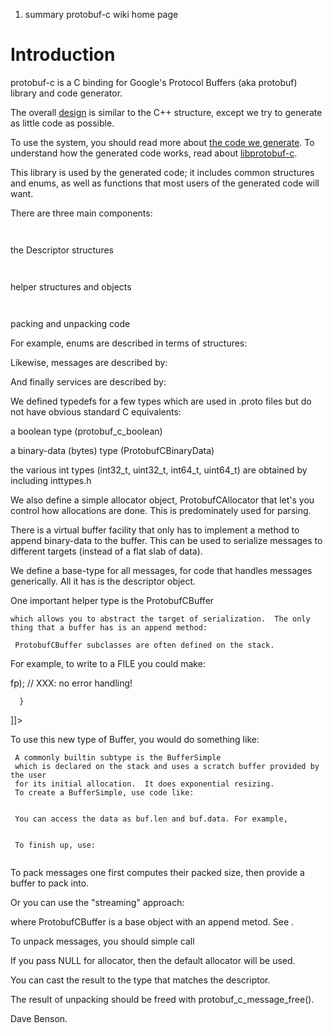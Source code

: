 ﻿#summary protobuf-c wiki home page

= Introduction =

protobuf-c is a C binding for Google's Protocol Buffers (aka protobuf) library and code generator.

The overall [[design]] is similar to the C++ structure,
except we try to generate as little code as possible.

To use the system, you should read more
about [[Generated Code|the code we generate]].
To understand how the generated code works,
read about [[libprotobuf-c]].
 <section>
  <title>The protobuf-c Library</title>

<para>This library is used by the generated code;
it includes common structures and enums,
as well as functions that most users of the generated code
will want.</para>

<para>
There are three main components:
 <orderedlist>
  <listitem><para>the Descriptor structures</para></listitem>
  <listitem><para>helper structures and objects</para></listitem>
  <listitem><para>packing and unpacking code</para></listitem>
 </orderedlist>
</para>

 </section>
 <section>
  <title>protobuf-c:  the Descriptor structures</title>

<para>For example, enums are described in terms of structures:

<programlisting><![CDATA[
    struct _ProtobufCEnumValue
    {
      const char *name;
      const char *c_name;
      int value;
    };

    struct _ProtobufCEnumDescriptor
    {
      const char *name;
      const char *short_name;
      const char *package_name;

      /* sorted by value */
      unsigned n_values;
      const ProtobufCEnumValue *values;

      /* sorted by name */
      unsigned n_value_names;
      const ProtobufCEnumValue *values_by_name;
    };
]]></programlisting></para>

<para>Likewise, messages are described by:

<programlisting><![CDATA[
      struct _ProtobufCFieldDescriptor
      {
        const char *name;
        int id;
        ProtobufCFieldLabel label;
        ProtobufCFieldType type;
        unsigned quantifier_offset;
        unsigned offset;
        void *descriptor;       /* for MESSAGE and ENUM types */
      };
      struct _ProtobufCMessageDescriptor
      {
        const char *name;
        const char *short_name;
        const char *package_name;

        /* sorted by field-id */
        unsigned n_fields;
        const ProtobufCFieldDescriptor *fields;
      };
]]></programlisting></para>

<para>
And finally services are described by:

<programlisting><![CDATA[
      struct _ProtobufCMethodDescriptor
      {
        const char *name;
        const ProtobufCMessageDescriptor *input;
        const ProtobufCMessageDescriptor *output;
      };
      struct _ProtobufCServiceDescriptor
      {
        const char *name;
        unsigned n_methods;
        ProtobufCMethodDescriptor *methods;             // sorted by name
      };
]]></programlisting></para>

 </section>
 <section>
  <title>protobuf-c:  helper structures and typedefs</title>

<para>We defined typedefs for a few types
which are used in .proto files but do not
have obvious standard C equivalents:
<itemizedlist>
<listitem><para>a boolean type (<type>protobuf_c_boolean</type>)</para></listitem>
<listitem><para>a binary-data (bytes) type (<type>ProtobufCBinaryData</type>)</para></listitem>
<listitem><para>the various int types (<type>int32_t</type>, <type>uint32_t</type>, <type>int64_t</type>, <type>uint64_t</type>)
are obtained by including <filename>inttypes.h</filename></para></listitem>
</itemizedlist>
</para>

<para>We also define a simple allocator object, ProtobufCAllocator
that let's you control how allocations are done.
This is predominately used for parsing.</para>

<para>There is a virtual buffer facility that 
only has to implement a method to append binary-data
to the buffer.  This can be used to serialize messages
to different targets (instead of a flat slab of data).</para>

<para>We define a base-type for all messages,
for code that handles messages generically.
All it has is the descriptor object.</para>

<section id="buffers">  
 <title>Buffers</title>
 <para>One important helper type is the <type>ProtobufCBuffer</type>
 which allows you to abstract the target of serialization.  The only
 thing that a buffer has is an <function>append</function> method:
<programlisting><![CDATA[
   struct _ProtobufCBuffer
   {
     void (*append)(ProtobufCBuffer     *buffer,
                    size_t               len,
                    const unsigned char *data);
   }
]]></programlisting>
  ProtobufCBuffer subclasses are often defined on the stack.
</para>

<para>
For example, to write to a <type>FILE</type> you could make:
<programlisting><![CDATA[
   typedef struct
   {
     ProtobufCBuffer base;
     FILE *fp;
   } BufferAppendToFile
   static void my_buffer_file_append (ProtobufCBuffer   *buffer,
                               unsigned         len,
                               const unsigned char *data)
   {
     BufferAppendToFile *file_buf = (BufferAppendToFile *) buffer;
     fwrite (data, len, 1, file_buf->fp);  // XXX: no error handling!
   }
]]></programlisting>
</para>

<para>
To use this new type of Buffer, you would do something like:
<programlisting><![CDATA[
     ...
     BufferAppendToFile tmp;
     tmp.base.append = my_buffer_file_append;
     tmp.fp = fp;
     protobuf_c_message_pack_to_buffer (&message, &tmp);
     ...
]]></programlisting>
</para>
<para>
  A commonly builtin subtype is the BufferSimple
  which is declared on the stack and uses a scratch buffer provided by the user
  for its initial allocation.  It does exponential resizing.
  To create a BufferSimple, use code like:
  <programlisting><![CDATA[
    unsigned char pad[128];
    ProtobufCBufferSimple buf = PROTOBUF_C_BUFFER_SIMPLE_INIT (pad);
    ProtobufCBuffer *buffer = (ProtobufCBuffer *) &simple;
    protobuf_c_buffer_append (buffer, 6, (unsigned char *) "hi mom");
  ]]></programlisting>
  You can access the data as buf.len and buf.data. For example,
  <programlisting><![CDATA[
   assert (buf.len == 6);
   assert (memcmp (buf.data, "hi mom", 6) == 0);
 ]]></programlisting>
  To finish up, use:
  <programlisting><![CDATA[
    PROTOBUF_C_BUFFER_SIMPLE_CLEAR (&buf);
  ]]></programlisting>
 </para>
 </section>
 </section>
 <section>
  <title>protobuf-c: packing and unpacking messages</title>

<para>
To pack messages one first computes their packed size,
then provide a buffer to pack into.  
<programlisting><![CDATA[
    size_t protobuf_c_message_get_packed_size
                                     (ProtobufCMessage *message);
    void   protobuf_c_message_pack   (ProtobufCMessage *message,
                                      unsigned char    *out);
]]></programlisting>
</para>

<para>
Or you can use the "streaming" approach:
<programlisting><![CDATA[
    void   protobuf_c_message_pack_to_buffer
                                     (ProtobufCMessage *message,
                                      ProtobufCBuffer  *buffer);
]]></programlisting>
where <type>ProtobufCBuffer</type> is a base object with an append metod.
See <xref linkend="buffers" />.
</para>



<para>
To unpack messages, you should simple call
<programlisting><![CDATA[
      ProtobufCMessage *
         protobuf_c_message_unpack (const ProtobufCMessageDescriptor *,
                                    ProtobufCAllocator  *allocator,
				    size_t               len,
				    const unsigned char *data);
]]></programlisting>
If you pass NULL for <parameter>allocator</parameter>, then
the default allocator will be used.
</para>

<para>
You can cast the result to the type that matches
the descriptor.
</para>

<para>
The result of unpacking should be freed with protobuf_c_message_free().
</para>


 </section>
 <section>
  <title>Author</title>
    <para>Dave Benson.</para>
 </section>
</article>
